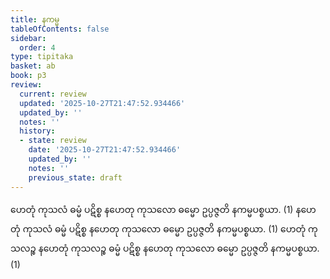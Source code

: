 ```yaml
---
title: နကမ္မ
tableOfContents: false
sidebar:
  order: 4
type: tipitaka
basket: ab
book: p3
review:
  current: review
  updated: '2025-10-27T21:47:52.934466'
  updated_by: ''
  notes: ''
  history:
  - state: review
    date: '2025-10-27T21:47:52.934466'
    updated_by: ''
    notes: ''
    previous_state: draft
---
```



<ReviewStatus review={frontmatter.review} showDetails={true} />

<HypothesisAnnotation frontmatter={frontmatter} />

<DynamicBreadcrumb />

<Division number="9" book="p3" e="ch" v="39" p="196">

<Paragraph number="11" book="p3">
ဟေတုံ ကုသလံ ဓမ္မံ ပဋိစ္စ နဟေတု ကုသလော ဓမ္မော ဥပ္ပဇ္ဇတိ နကမ္မပစ္စယာ. (1)
</Paragraph>

<Paragraph number="12" book="p3">
နဟေတုံ ကုသလံ ဓမ္မံ ပဋိစ္စ နဟေတု ကုသလော ဓမ္မော ဥပ္ပဇ္ဇတိ နကမ္မပစ္စယာ. (1)
</Paragraph>

<Paragraph number="13" book="p3">
ဟေတုံ ကုသလဉ္စ နဟေတုံ ကုသလဉ္စ ဓမ္မံ ပဋိစ္စ နဟေတု ကုသလော ဓမ္မော ဥပ္ပဇ္ဇတိ နကမ္မပစ္စယာ. (1)
</Paragraph>
</Division>